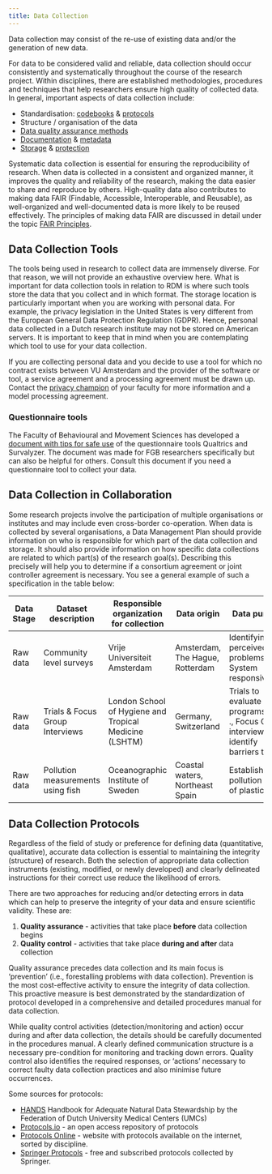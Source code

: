 ```yaml
---
title: Data Collection
---
```


Data collection may consist of the re-use of existing data and/or the generation of new data. 

For data to be considered valid and reliable, data collection should occur consistently and systematically throughout the course of the research project. Within disciplines, there are established methodologies, procedures and techniques that help researchers ensure high quality of collected data. In general, important aspects of data collection include:

* Standardisation: [codebooks](https://libguides.vu.nl/rdm/codebooks) & [protocols](https://libguides.vu.nl/rdm/data-collection#s-lg-box-wrapper-17896154)
* Structure / organisation of the data
* [Data quality assurance methods](https://libguides.vu.nl/rdm/data-processing)
* [Documentation](https://libguides.vu.nl/rdm/data-documentation) & [metadata](https://libguides.vu.nl/rdm/metadata)
* [Storage](https://libguides.vu.nl/rdm/data-storage) & [protection](https://libguides.vu.nl/rdm/data-protection)

Systematic data collection is essential for ensuring the reproducibility of research. When data is collected in a consistent and organized manner, it improves the quality and reliability of the research, making the data easier to share and reproduce by others. High-quality data also contributes to making data FAIR (Findable, Accessible, Interoperable, and Reusable), as well-organized and well-documented data is more likely to be reused effectively. The principles of making data FAIR are discussed in detail under the topic [FAIR Principles](topics/fair-principles.qmd).

## Data Collection Tools

The tools being used in research to collect data are immensely diverse. For that reason, we will not provide an exhaustive overview here. What is important for data collection tools in relation to RDM is where such tools store the data that you collect and in which format. The storage location is particularly important when you are working with personal data. For example, the privacy legislation in the United States is very different from the European General Data Protection Regulation (GDPR). Hence, personal data collected in a Dutch research institute may not be stored on American servers. It is important to keep that in mind when you are contemplating which tool to use for your data collection.

If you are collecting personal data and you decide to use a tool for which no contract exists between VU Amsterdam and the provider of the software or tool, a service agreement and a processing agreement must be drawn up. Contact the [](https://vu.nl/en/about-vu/more-about/off-campus-access)[privacy champion](https://vu.nl/en/employee/privacy-and-information-security/privacy-champions-information) of your faculty for more information and a model processing agreement.

### Questionnaire tools

The Faculty of Behavioural and Movement Sciences has developed a [document with tips for safe use](https://fgb-rdm.nl/Images/Secure_Use_of_Questionnaire_Tools.pdf) of the questionnaire tools Qualtrics and Survalyzer. The document was made for FGB researchers specifically but can also be helpful for others. Consult this document if you need a questionnaire tool to collect your data.

## Data Collection in Collaboration

Some research projects involve the participation of multiple organisations or institutes and may include even cross-border co-operation. When data is collected by several organisations, a Data Management Plan should provide information on who is responsible for which part of the data collection and storage. It should also provide information on how specific data collections are related to which part(s) of the research goal(s). Describing this precisely will help you to determine if a consortium agreement or joint controller agreement is necessary. You see a general example of such a specification in the table below:

| Data Stage | Dataset description                 | Responsible organization for collection                | Data origin                     | Data purpose                                                                               |
|------------|-------------------------------------|--------------------------------------------------------|---------------------------------|--------------------------------------------------------------------------------------------|
| Raw data   | Community level surveys             | Vrije Universiteit Amsterdam                           | Amsterdam, The Hague, Rotterdam | Identifying perceived problems, System responsiveness                                      |
| Raw data   | Trials &amp; Focus Group Interviews | London School of Hygiene and Tropical Medicine (LSHTM) | Germany, Switzerland            | Trials to evaluate programs on . . ., Focus Group interviews to identify barriers to . . . |
| Raw data   | Pollution measurements using fish   | Oceanographic Institute of Sweden                      | Coastal waters, Northeast Spain | Establish pollution levels of plastic                                                      |

## Data Collection Protocols

Regardless of the field of study or preference for defining data (quantitative, qualitative), accurate data collection is essential to maintaining the integrity (structure) of research. Both the selection of appropriate data collection instruments (existing, modified, or newly developed) and clearly delineated instructions for their correct use reduce the likelihood of errors.

There are two approaches for reducing and/or detecting errors in data which can help to preserve the integrity of your data and ensure scientific validity. These are:

1. **Quality assurance** - activities that take place **before** data collection begins
2. **Quality control** - activities that take place **during and after** data collection

Quality assurance precedes data collection and its main focus is 'prevention' (i.e., forestalling problems with data collection). Prevention is the most cost-effective activity to ensure the integrity of data collection. This proactive measure is best demonstrated by the standardization of protocol developed in a comprehensive and detailed procedures manual for data collection.

While quality control activities (detection/monitoring and action) occur during and after data collection, the details should be carefully documented in the procedures manual. A clearly defined communication structure is a necessary pre-condition for monitoring and tracking down errors. Quality control also identifies the required responses, or ‘actions’ necessary to correct faulty data collection practices and also minimise future occurrences.

Some sources for protocols:

* [HANDS](https://data4lifesciences.nl/hands2/data-stewardship/) Handbook for Adequate Natural Data Stewardship by the Federation of Dutch University Medical Centers (UMCs)
* [Protocols.io](https://www.protocols.io/) - an open access repository of protocols
* [Protocols Online](https://www.protocol-online.org/) - website with protocols available on the internet, sorted by discipline.
* [Springer Protocols](https://experiments.springernature.com/) - free and subscribed protocols collected by Springer.
